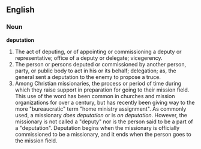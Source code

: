 ==English==

===Noun===

'''deputation'''

#The act of deputing, or of appointing or commissioning a deputy or representative; office of a deputy or delegate; vicegerency.
#The person or persons deputed or commissioned by another person, party, or public body to act in his or its behalf; delegation; as, the general sent a deputation to the enemy to propose a truce.
#Among Christian missionaries, the process or period of time during which they raise support in preparation for going to their mission field.  This use of the word has been common in churches and mission organizations for over a century, but has recently been giving way to the more "bureaucratic" term "home ministry assignment".  As commonly used, a missionary ''does deputation'' or is ''on deputation''.  However, the missionary is not called a "deputy" nor is the person said to be a part of a "deputation".  Deputation begins when the missionary is officially commissioned to be a missionary, and it ends when the person goes to the mission field.